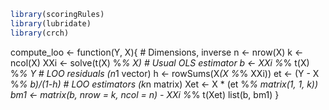 ```r
library(scoringRules)
library(lubridate)
library(crch)

```


compute_loo <- function(Y, X){ # Dimensions, inverse
    n <- nrow(X)
    k <- ncol(X)
    XXi <- solve(t(X) %*% X)
    # Usual OLS estimator
    b <- XXi %*% t(X) %*% Y
    # LOO residuals (n*1 vector) h <- rowSums(X*(X %*% XXi)) et <- (Y - X %*% b)/(1-h)
    # LOO estimators (k*n matrix)
    Xet <- X * (et %*% matrix(1, 1, k))
    bm1 <- matrix(b, nrow = k, ncol = n) - XXi %*% t(Xet)
    list(b, bm1)
    }

